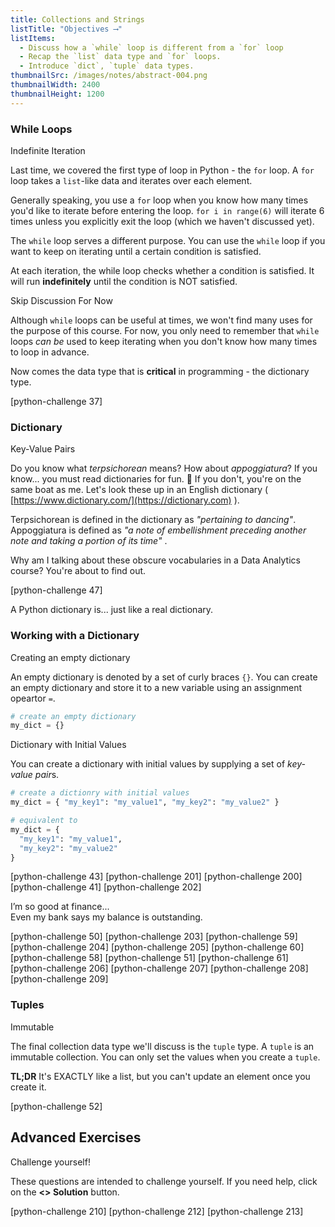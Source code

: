```yaml
---
title: Collections and Strings
listTitle: "Objectives ⟶"
listItems:
  - Discuss how a `while` loop is different from a `for` loop
  - Recap the `list` data type and `for` loops.
  - Introduce `dict`, `tuple` data types.
thumbnailSrc: /images/notes/abstract-004.png
thumbnailWidth: 2400
thumbnailHeight: 1200
---
```


<CenteredColumn>

### While Loops

<Chip color="purple">Indefinite Iteration</Chip>

Last time, we covered the first type of loop in Python - the `for` loop. A `for` loop takes a `list`-like data and iterates over each element.

Generally speaking, you use a `for` loop when you know how many times you'd like to iterate before entering the loop. `for i in range(6)` will iterate 6 times unless you explicitly exit the loop (which we haven't discussed yet).

The `while` loop serves a different purpose. You can use the `while` loop if you want to keep on iterating until a certain condition is satisfied.

At each iteration, the while loop checks whether a condition is satisfied. It will run **indefinitely** until the condition is NOT satisfied.

<Chip color="pink">Skip Discussion For Now</Chip>

Although `while` loops can be useful at times, we won't find many uses for the purpose of this course. For now, you only need to remember that `while` loops _can be_ used to keep iterating when you don't know how many times to loop in advance.

Now comes the data type that is **critical** in programming - the <span className="color-purple">dictionary</span> type.

</CenteredColumn>

[python-challenge 37]

<CenteredColumn>

### Dictionary

<Chip color="green">Key-Value Pairs</Chip>

Do you know what _terpsichorean_ means? How about _appoggiatura_? If you know... you must read dictionaries for fun. 🤡 If you don't, you're on the same boat as me. Let's look these up in an English dictionary ( [https://www.dictionary.com/](https://dictionary.com) ).

<span className="color-green">Terpsichorean</span> is defined in the dictionary as
_"pertaining to dancing"_. <span className="color-purple">Appoggiatura</span> is
defined as _"a note of embellishment preceding another note and taking a portion
of its time"_ .

Why am I talking about these obscure vocabularies in a Data Analytics course? You're about to find out.

</CenteredColumn>

[python-challenge 47]

<LargeQuote>
  <p>A Python dictionary is... just like a real dictionary.</p>
</LargeQuote>

<CenteredColumn>

### Working with a Dictionary

<Chip color="yellow">Creating an empty dictionary</Chip>

An empty dictionary is denoted by a set of curly braces `{}`. You can create an empty dictionary and store it to a new variable using an assignment opeartor `=`.

```python
# create an empty dictionary
my_dict = {}
```

<Chip color="blue">Dictionary with Initial Values</Chip>

You can create a dictionary with initial values by supplying a set of *key-value pair*s.

```python
# create a dictionry with initial values
my_dict = { "my_key1": "my_value1", "my_key2": "my_value2" }

# equivalent to
my_dict = {
  "my_key1": "my_value1",
  "my_key2": "my_value2"
}
```

</CenteredColumn>

[python-challenge 43]
[python-challenge 201]
[python-challenge 200]
[python-challenge 41]
[python-challenge 202]

<LargeQuote>

<Green>I’m so good at finance...</Green>
<br /> Even my bank says my balance is outstanding.

</LargeQuote>

[python-challenge 50]
[python-challenge 203]
[python-challenge 59]
[python-challenge 204]
[python-challenge 205]
[python-challenge 60]
[python-challenge 58]
[python-challenge 51]
[python-challenge 61]
[python-challenge 206]
[python-challenge 207]
[python-challenge 208]
[python-challenge 209]

<CenteredColumn>

### Tuples

<Chip color="green">Immutable</Chip>

The final collection data type we'll discuss is the `tuple` type. A `tuple` is an immutable collection. You can only set the values when you create a `tuple`.

**TL;DR** It's EXACTLY like a list, but you can't update an element once you create it.

</CenteredColumn>

[python-challenge 52]

<CenteredColumn>

## Advanced Exercises

<Chip color="blue">Challenge yourself!</Chip>

These questions are intended to challenge yourself. If you need help, click on the **&lt;&gt; Solution** button.

</CenteredColumn>

[python-challenge 210]
[python-challenge 212]
[python-challenge 213]
